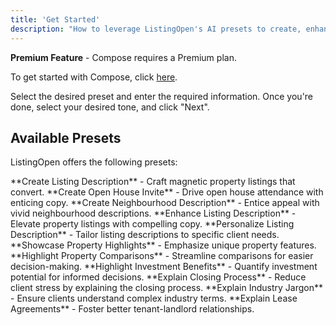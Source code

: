 ```yaml
---
title: 'Get Started'
description: "How to leverage ListingOpen's AI presets to create, enhance, highlight, and explain."
---
```


<Tip>**Premium Feature** - Compose requires a Premium plan.</Tip>

To get started with Compose, click [here](http://listingopen.com/compose).

Select the desired preset and enter the required information. Once you're done, select your desired tone, and click "Next".

## Available Presets

ListingOpen offers the following presets:

<AccordionGroup>
  <Accordion title="Create" icon="pencil" iconType="regular">
    **Create Listing Description** - Craft magnetic property listings that convert.
    **Create Open House Invite** - Drive open house attendance with enticing copy.
    **Create Neighbourhood Description** - Entice appeal with vivid neighbourhood descriptions.
  </Accordion>
  <Accordion title="Enhance" icon="magic" iconType="regular">
    **Enhance Listing Description** - Elevate property listings with compelling copy.
    **Personalize Listing Description** - Tailor listing descriptions to specific client needs.
  </Accordion>
  <Accordion title="Highlight" icon="star" iconType="regular">
    **Showcase Property Highlights** - Emphasize unique property features.
    **Highlight Property Comparisons** - Streamline comparisons for easier decision-making.
    **Highlight Investment Benefits** - Quantify investment potential for informed decisions.
  </Accordion>
  <Accordion title="Explain" icon="commenting" iconType="regular">
    **Explain Closing Process** - Reduce client stress by explaining the closing process.
    **Explain Industry Jargon** - Ensure clients understand complex industry terms.
    **Explain Lease Agreements** - Foster better tenant-landlord relationships.
  </Accordion>
</AccordionGroup>
